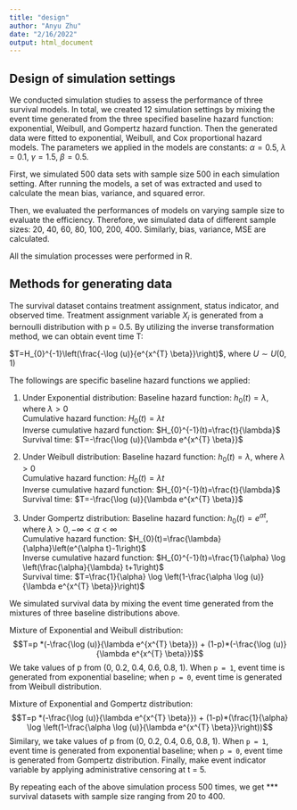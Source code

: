 ```yaml
---
title: "design"
author: "Anyu Zhu"
date: "2/16/2022"
output: html_document
---
```


## Design of simulation settings
We conducted simulation studies to assess the performance of three survival models. In total, we created 12 simulation settings by mixing the event time generated from the three specified baseline hazard function: exponential, Weibull, and Gompertz hazard function. Then the generated data were fitted to exponential, Weibull, and Cox proportional hazard models. The parameters we applied in the models are constants: $\alpha = 0.5$, $\lambda = 0.1$, $\gamma = 1.5$, $\beta = 0.5$.

First, we simulated 500 data sets with sample size 500 in each simulation setting. After running the models, a set of \beta was extracted and used to calculate the mean bias, variance, and squared error. 

Then, we evaluated the performances of models on varying sample size to evaluate the efficiency. Therefore, we simulated data of different sample sizes: 20, 40, 60, 80, 100, 200, 400. Similarly, bias, variance, MSE are calculated. 

All the simulation processes were performed in R.

## Methods for generating data
The survival dataset contains treatment assignment, status indicator, and observed time. Treatment assignment variable $X_i$ is generated from a bernoulli distribution with p = 0.5. By utilizing the inverse transformation method, we can obtain event time T: 

$T=H_{0}^{-1}\left(\frac{-\log (u)}{e^{x^{T} \beta}}\right)$, where $U \sim U(0,1)$

The followings are specific baseline hazard functions we applied:\

1. Under Exponential distribution:
Baseline hazard function: $h_{0}(t)=\lambda$, where $\lambda>0$\
Cumulative hazard function: $H_{0}(t)=\lambda t$\
Inverse cumulative hazard function: $H_{0}^{-1}(t)=\frac{t}{\lambda}$\
Survival time: $T=-\frac{\log (u)}{\lambda e^{x^{T} \beta}}$

2. Under Weibull distribution:
Baseline hazard function: $h_{0}(t)=\lambda$, where $\lambda>0$\
Cumulative hazard function: $H_{0}(t)=\lambda t$\
Inverse cumulative hazard function: $H_{0}^{-1}(t)=\frac{t}{\lambda}$\
Survival time: $T=-\frac{\log (u)}{\lambda e^{x^{T} \beta}}$

3. Under Gompertz distribution:
Baseline hazard function: $h_{0}(t)=e^{\alpha t}$, where $\lambda>0,-\infty<\alpha<\infty$\
Cumulative hazard function: $H_{0}(t)=\frac{\lambda}{\alpha}\left(e^{\alpha t}-1\right)$\
Inverse cumulative hazard function: $H_{0}^{-1}(t)=\frac{1}{\alpha} \log \left(\frac{\alpha}{\lambda} t+1\right)$\
Survival time: $T=\frac{1}{\alpha} \log \left(1-\frac{\alpha \log (u)}{\lambda e^{x^{T} \beta}}\right)$

We simulated survival data by mixing the event time generated from the mixtures of three baseline distributions above. 

Mixture of Exponential and Weibull distribution:
$$T=p *(-\frac{\log (u)}{\lambda e^{x^{T} \beta}}) + (1-p)*(-\frac{\log (u)}{\lambda e^{x^{T} \beta}})$$
We take values of p from (0, 0.2, 0.4, 0.6, 0.8, 1). When `p = 1`, event time is generated from exponential baseline; when `p = 0`, event time is generated from Weibull distribution. 

Mixture of Exponential and Gompertz distribution:
$$T=p *(-\frac{\log (u)}{\lambda e^{x^{T} \beta}}) + (1-p)*(\frac{1}{\alpha} \log \left(1-\frac{\alpha \log (u)}{\lambda e^{x^{T} \beta}}\right))$$
Similary, we take values of p from (0, 0.2, 0.4, 0.6, 0.8, 1). When `p = 1`, event time is generated from exponential baseline; when `p = 0`, event time is generated from Gompertz distribution. Finally, make event indicator variable by applying administrative censoring at t = 5.

By repeating each of the above simulation process 500 times, we get *** survival datasets with sample size ranging from 20 to 400. 

